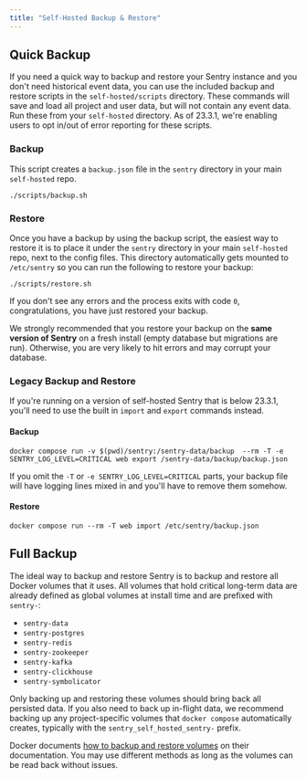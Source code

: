 ```yaml
---
title: "Self-Hosted Backup & Restore"
---
```


## Quick Backup

If you need a quick way to backup and restore your Sentry instance and you don't need historical event data, you can use the included backup and restore scripts in the `self-hosted/scripts` directory. These commands will save and load all project and user data, but will not contain any event data. Run these from your `self-hosted` directory.
As of 23.3.1, we're enabling users to opt in/out of error reporting for these scripts.

### Backup

This script creates a `backup.json` file in the `sentry` directory in your main `self-hosted` repo.

```shell
./scripts/backup.sh
```

### Restore

Once you have a backup by using the backup script, the easiest way to restore it is to place it under the `sentry` directory in your main `self-hosted` repo, next to the config files. This directory automatically gets mounted to `/etc/sentry` so you can run the following to restore your backup:

```shell
./scripts/restore.sh
```

If you don't see any errors and the process exits with code `0`, congratulations, you have just restored your backup.

<Alert level="warning">
We strongly recommended that you restore your backup on the <strong>same version of Sentry</strong> on a fresh install (empty database but migrations are run). Otherwise, you are very likely to hit errors and may corrupt your database.
</Alert>

### Legacy Backup and Restore

If you're running on a version of self-hosted Sentry that is below 23.3.1, you'll need to use the built in `import` and `export` commands instead.

#### Backup
```shell
docker compose run -v $(pwd)/sentry:/sentry-data/backup  --rm -T -e SENTRY_LOG_LEVEL=CRITICAL web export /sentry-data/backup/backup.json
```

<Alert title="Note" level="info"><markdown>
If you omit the `-T` or `-e SENTRY_LOG_LEVEL=CRITICAL` parts, your backup file will have logging lines mixed in and you'll have to remove them somehow.
</markdown></Alert>

#### Restore
```shell
docker compose run --rm -T web import /etc/sentry/backup.json
```

## Full Backup

The ideal way to backup and restore Sentry is to backup and restore all Docker volumes that it uses. All volumes that hold critical long-term data are already defined as global volumes at install time and are prefixed with `sentry-`:

- `sentry-data`
- `sentry-postgres`
- `sentry-redis`
- `sentry-zookeeper`
- `sentry-kafka`
- `sentry-clickhouse`
- `sentry-symbolicator`

<Alert title="Note" level="info">
Only backing up and restoring these volumes should bring back all persisted data. If you also need to back up in-flight data, we recommend backing up any project-specific volumes that <code>docker compose</code> automatically creates, typically with the <code>sentry_self_hosted_sentry-</code> prefix.
</Alert>

Docker documents [how to backup and restore volumes](https://docs.docker.com/storage/volumes/#backup-restore-or-migrate-data-volumes) on their documentation. You may use different methods as long as the volumes can be read back without issues.

